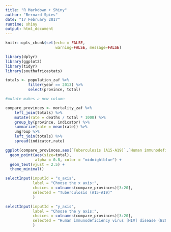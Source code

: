 ```yaml
---
title: "R Markdown + Shiny"
author: "Bernard Spies"
date: "17 February 2017"
runtime: shiny
output: html_document
---
```


```r
knitr::opts_chunk$set(echo = FALSE,
                      warning=FALSE, message=FALSE)
```

```r
library(dplyr)
library(ggplot2)
library(tidyr)
library(southafricastats)

totals <- population_zaf %>%
          filter(year == 2013) %>%
          select(province, total)

#mutate makes a new column

compare_provinces <- mortality_zaf %>%
    left_join(totals) %>%
    mutate(rate = deaths / total * 1000) %>%
    group_by(province, indicator) %>%
    summarize(rate = mean(rate)) %>%
    ungroup %>%
    left_join(totals) %>%
    spread(indicator,rate)

```


```r
ggplot(compare_provinces,aes(`Tuberculosis (A15-A19)`,`Human immunodeficiency virus [HIV] disease (B20-B24)`, label=province)) +
  geom_point(aes(size=total),
             alpha = 0.8, color = "midnightblue") + 
  geom_text(vjust = 2.5) +
  theme_minimal()

```

```r
selectInput(inputId = "x_axis",
            label = "Choose the x axis:",
            choices = colnames(compare_provinces)[3:20],
            selected = "Tuberculosis (A15-A19)"
            )

selectInput(inputId = "y_axis",
            label = "Choose the y axis:",
            choices = colnames(compare_provinces)[3:20],
            selected = "Human immunodeficiency virus [HIV] disease (B20-B24)"
            )

```

```r


```




